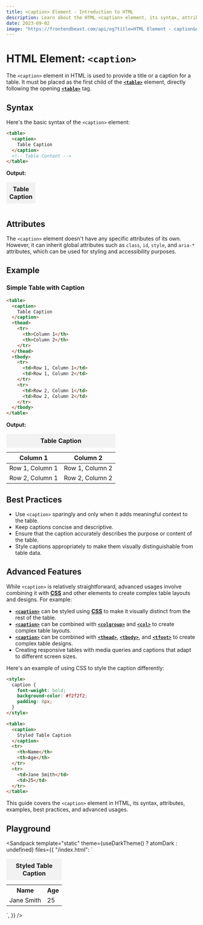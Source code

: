 ```yaml
---
title: <caption> Element - Introduction to HTML
description: Learn about the HTML <caption> element, its syntax, attributes, best practices, and more.
date: 2023-09-02
image: "https://frontendbeast.com/api/og?title=HTML Element - caption&desc=Learn about the caption element, its syntax, attributes, best practices."
---
```



# HTML Element: `<caption>`

The `<caption>` element in HTML is used to provide a title or a caption for a table. It must be placed as the first child of the [**`<table>`**](/html/html-elements/table) element, directly following the opening [**`<table>`**](/html/html-elements/table) tag.

## Syntax

Here's the basic syntax of the `<caption>` element:

```html
<table>
  <caption>
    Table Caption
  </caption>
  <!-- Table Content -->
</table>
```

**Output:**

<table>
  <caption>Table Caption</caption>
</table>

## Attributes

The `<caption>` element doesn't have any specific attributes of its own. However, it can inherit global attributes such as `class`, `id`, `style`, and `aria-*` attributes, which can be used for styling and accessibility purposes.

## Example

### Simple Table with Caption

```html
<table>
  <caption>
    Table Caption
  </caption>
  <thead>
    <tr>
      <th>Column 1</th>
      <th>Column 2</th>
    </tr>
  </thead>
  <tbody>
    <tr>
      <td>Row 1, Column 1</td>
      <td>Row 1, Column 2</td>
    </tr>
    <tr>
      <td>Row 2, Column 1</td>
      <td>Row 2, Column 2</td>
    </tr>
  </tbody>
</table>
```

**Output:**

<table>
  <caption>Table Caption</caption>
  <thead>
    <tr>
      <th>Column 1</th>
      <th>Column 2</th>
    </tr>
  </thead>
  <tbody>
    <tr>
      <td>Row 1, Column 1</td>
      <td>Row 1, Column 2</td>
    </tr>
    <tr>
      <td>Row 2, Column 1</td>
      <td>Row 2, Column 2</td>
    </tr>
  </tbody>
</table>

## Best Practices

- Use `<caption>` sparingly and only when it adds meaningful context to the table.
- Keep captions concise and descriptive.
- Ensure that the caption accurately describes the purpose or content of the table.
- Style captions appropriately to make them visually distinguishable from table data.

## Advanced Features

While `<caption>` is relatively straightforward, advanced usages involve combining it with [**CSS**](/css) and other elements to create complex table layouts and designs. For example:

- [**`<caption>`**](/html/html-elements/caption) can be styled using [**CSS**](/css) to make it visually distinct from the rest of the table.
- [**`<caption>`**](/html/html-elements/caption) can be combined with [**`<colgroup>`**](/html/html-elements/colgroup) and [**`<col>`**](/html/html-elements/col) to create complex table layouts.
- [**`<caption>`**](/html/html-elements/caption) can be combined with [**`<thead>`**](/html/html-elements/thead), [**`<tbody>`**](/html/html-elements/tbody), and [**`<tfoot>`**](/html/html-elements/tfoot) to create complex table designs.
- Creating responsive tables with media queries and captions that adapt to different screen sizes.

Here's an example of using CSS to style the caption differently:

```html
<style>
  caption {
    font-weight: bold;
    background-color: #f2f2f2;
    padding: 8px;
  }
</style>

<table>
  <caption>
    Styled Table Caption
  </caption>
  <tr>
    <th>Name</th>
    <th>Age</th>
  </tr>
  <tr>
    <td>Jane Smith</td>
    <td>25</td>
  </tr>
</table>
```

This guide covers the `<caption>` element in HTML, its syntax, attributes, examples, best practices, and advanced usages.

## Playground

<Sandpack
  template="static"
  theme={useDarkTheme() ? atomDark : undefined}
  files={{
    "/index.html": `<!DOCTYPE html>
<html lang="en">
<head>
    <title>'b' Example</title>
    <style>
  caption {
    font-weight: bold;
    background-color: #f2f2f2;
    padding: 8px;
  }
</style>
</head>
<body>
    <table>
  <caption>Styled Table Caption</caption>
  <tr>
    <th>Name</th>
    <th>Age</th>
  </tr>
  <tr>
    <td>Jane Smith</td>
    <td>25</td>
  </tr>
</table>
</body>
</html>`,
  }}
/>
